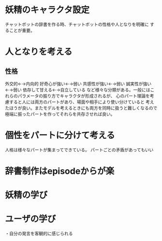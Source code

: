 妖精のキャラクタ設定
=================

チャットボットの辞書を作る時、チャットボットの性格や人となりを明確に
することが重要。

# 人となりを考える
## 性格
外交的←→内向的
好奇心が強い←→弱い
共感性が強い←→弱い
誠実性が強い←→弱い
依存して甘える←→自立している
など様々な分類がある。一般にはこれらのパラメータの振り方でキャラクタが形成されるが、
心のパート理論を考慮すると人には両方のパートがあり、場面や相手により使い分けていると
考えたほうが良い。またモデルを考えるときにも両方を同時に扱うと難しくなるので
極端に振ったパートを作ってそれらを共存させれば良い。

# 個性をパートに分けて考える
人格は様々なパートが集まってできている。
パートごとの矛盾があってもいい

# 辞書制作はepisodeからが楽


# 妖精の学び
# ユーザの学び
・自分の発言を客観的に感じられる


